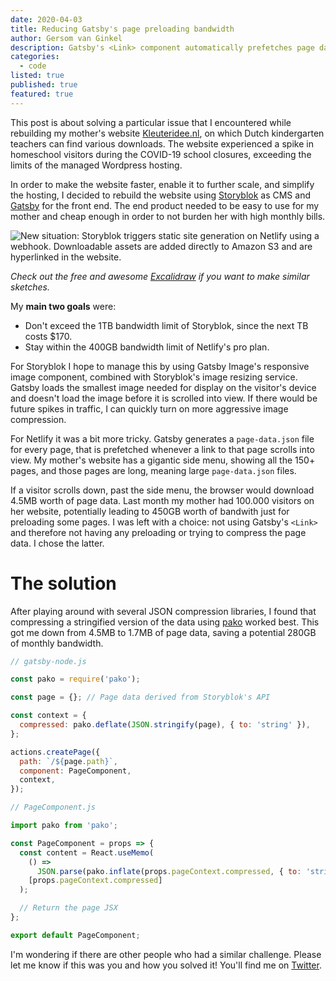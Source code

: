 ```yaml
---
date: 2020-04-03
title: Reducing Gatsby's page preloading bandwidth
author: Gersom van Ginkel
description: Gatsby's <Link> component automatically prefetches page data whenever links are scrolled into view. But what if you have big pages and a long list of links?
categories:
  - code
listed: true
published: true
featured: true
---
```


This post is about solving a particular issue that I encountered while rebuilding my mother's website [Kleuteridee.nl](https://kleuteridee.nl), on which Dutch kindergarten teachers can find various downloads. The website experienced a spike in homeschool visitors during the COVID-19 school closures, exceeding the limits of the managed Wordpress hosting.

In order to make the website faster, enable it to further scale, and simplify the hosting, I decided to rebuild the website using [Storyblok](https://storyblok.com) as CMS and [Gatsby](https://gatsbyjs.org) for the front end. The end product needed to be easy to use for my mother and cheap enough in order to not burden her with high monthly bills.

![New situation: Storyblok triggers static site generation on Netlify using a webhook. Downloadable assets are added directly to Amazon S3 and are hyperlinked in the website.](./architecture.png)

_Check out the free and awesome [Excalidraw](https://excalidraw.com) if you want to make similar sketches._

My **main two goals** were:

- Don't exceed the 1TB bandwidth limit of Storyblok, since the next TB costs \$170.
- Stay within the 400GB bandwidth limit of Netlify's pro plan.

For Storyblok I hope to manage this by using Gatsby Image's responsive image component, combined with Storyblok's image resizing service. Gatsby loads the smallest image needed for display on the visitor's device and doesn't load the image before it is scrolled into view. If there would be future spikes in traffic, I can quickly turn on more aggressive image compression.

For Netlify it was a bit more tricky. Gatsby generates a `page-data.json` file for every page, that is prefetched whenever a link to that page scrolls into view. My mother's website has a gigantic side menu, showing all the 150+ pages, and those pages are long, meaning large `page-data.json` files.

If a visitor scrolls down, past the side menu, the browser would download 4.5MB worth of page data. Last month my mother had 100.000 visitors on her website, potentially leading to 450GB worth of bandwith just for preloading some pages. I was left with a choice: not using Gatsby's `<Link>` and therefore not having any preloading or trying to compress the page data. I chose the latter.

# The solution

After playing around with several JSON compression libraries, I found that compressing a stringified version of the data using [pako](https://github.com/nodeca/pako) worked best. This got me down from 4.5MB to 1.7MB of page data, saving a potential 280GB of monthly bandwidth.

```javascript
// gatsby-node.js

const pako = require('pako');

const page = {}; // Page data derived from Storyblok's API

const context = {
  compressed: pako.deflate(JSON.stringify(page), { to: 'string' }),
};

actions.createPage({
  path: `/${page.path}`,
  component: PageComponent,
  context,
});
```

```javascript
// PageComponent.js

import pako from 'pako';

const PageComponent = props => {
  const content = React.useMemo(
    () =>
      JSON.parse(pako.inflate(props.pageContext.compressed, { to: 'string' })),
    [props.pageContext.compressed]
  );

  // Return the page JSX
};

export default PageComponent;
```

I'm wondering if there are other people who had a similar challenge. Please let me know if this was you and how you solved it! You'll find me on [Twitter](https://twitter.com/gersomvg).
